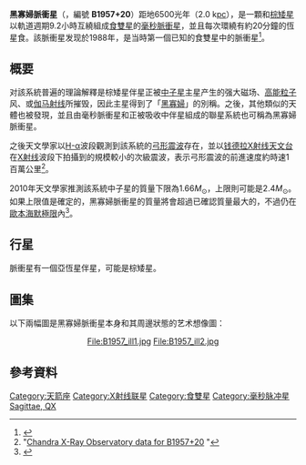{{noteTA
|G1=物理学
|1=zh-hans:空间望远镜; zh-hant:太空望遠鏡;
|2=zh-hans:钱德拉; zh-hant:昌德拉; zh-tw:錢卓拉;
|G2=天文
}}
{{starbox begin|name=Black Widow Pulsar}}
{{starbox image|image=[[File:B1957_comp.jpg|200px]]|caption=影像中藍色和綠色部分是發現黑寡婦脈衝星區域的可見光影像。綠色是以[[H-α|H-α]]波段觀測到的[[弓形震波|弓形震波]]。紅色和白色是以[[钱德拉X射线天文台|钱德拉X射线天文台]]在[[X射线|X射线]]波段下拍攝到的次級震波結構。}}
{{Starbox observe
| epoch=J2000
| ra=19h 59m 36.77s 
| dec= +20° 48' 15.12"
| appmag_v=20.4
| constell=[[天箭座|天箭座]]}}
{{Starbox character
| class=
| b-v=0
| u-b=
| variable= }}
{{Starbox astrometry
| prop_mo_ra=
| prop_mo_dec=
| dist_pc=}}
{{Starbox detail
| mass=
| radius=
| luminosity=
| temperature=
| rotation=1.667 ms
| period=
| age=}}
{{Starbox catalog
| names= [[變星總表|GVCS]] QX Sge, [[脉冲星|PSR]] J1959+2048, [[脉冲星|PSR]] B1957+20
}}
{{Starbox reference | Simbad=BLACK_WIDOW}}
{{Starbox end}}

'''黑寡婦脈衝星'''（{{lang-en|'''Black Widow Pulsar'''}}，編號 '''B1957+20'''）距地6500光年（2.0 k[[秒差距|pc]]），是一顆和[[棕矮星|棕矮星]]以軌道週期9.2小時互繞組成[[食雙星|食雙星]]的[[毫秒脈衝星|毫秒脈衝星]]，並且每次環繞有約20分鐘的恆星食。該脈衝星发现於1988年，是当時第一個已知的食雙星中的脈衝星<ref>{{cite journal |pages=237–9 |doi=10.1038/333237a0 |title=A millisecond pulsar in an eclipsing binary |year=1988 |last1=Fruchter |first1=A. S. |last2=Stinebring |first2=D. R. |last3=Taylor |first3=J. H. |journal=Nature |volume=333 |issue=6170 |bibcode=1988Natur.333..237F}}</ref>。 

== 概要 ==
对該系統普遍的理論解釋是棕矮星伴星正被[[中子星|中子星]]主星产生的强大磁场、[[高能粒子|高能粒子]]风、或[[伽马射线|伽马射线]]所摧毁，因此主星得到了「[[黑寡婦|黑寡婦]]」的別稱。之後，其他類似的天體也被發現，並且由毫秒脈衝星和正被吸收中伴星組成的聯星系統也可稱為黑寡婦脈衝星。

之後天文學家以[[H-α|H-α]]波段觀測到該系統的[[弓形震波|弓形震波]]存在，並以[[钱德拉X射线天文台|钱德拉X射线天文台]]在[[X射线|X射线]]波段下拍攝到的規模較小的次級震波，表示弓形震波的前進速度約時速1百萬公里<ref>"[http://chandra.harvard.edu/photo/2003/b1957/ Chandra X-Ray Observatory data for B1957+20] {{Wayback|url=http://chandra.harvard.edu/photo/2003/b1957/ |date=20140202173610 }}"</ref>。

2010年天文學家推測該系統中子星的質量下限為<math>1.66 M_\odot</math>，上限則可能是<math>2.4 M_\odot</math>。如果上限值是確定的，黑寡婦脈衝星的質量將會超過已確認質量最大的{{link-en|PSR J1614–2230|PSR J1614–2230}}，不過仍在[[歐本海默極限|歐本海默極限]]內<ref>{{cite journal |doi=10.1088/0004-637X/728/2/95 |title=Evidence for a Massive Neutron Star from a Radial-Velocity Study of the Companion to the Black-Widow Pulsar Psr B1957+20 |year=2011 |last1=Van Kerkwijk |first1=M. H. |last2=Breton |first2=R. P. |last3=Kulkarni |first3=S. R. |journal=The Astrophysical Journal |volume=728 |issue=2 |pages=95 |arxiv=1009.5427 |bibcode=2011ApJ...728...95V}}</ref>。

== 行星 ==
脈衝星有一個亞恆星伴星，可能是棕矮星。 
{{Orbitbox planet begin|name=Black Widow Pulsar|period_unit=day|table_ref=<ref>{{Cite web|title=The Extrasolar Planet Encyclopaedia — PSR B1957+20 b|url=http://exoplanet.eu/catalog/psr_b1957+20_b/|access-date=2021-01-18|website=exoplanet.eu}}</ref>}}{{Orbitbox planet|exoplanet=b|mass=22|semimajor=|period=0.38}}{{Orbitbox end}}

==圖集==
以下兩幅圖是黑寡婦脈衝星本身和其周邊狀態的艺术想像圖：

<center>
<gallery>
File:B1957_ill1.jpg
File:B1957_ill2.jpg
</gallery>
</center>

==參考資料==
{{Commons category|Black Widow Pulsars}}
{{reflist}}

{{Stars of Sagitta}}

[[Category:天箭座|Category:天箭座]]
[[Category:X射线联星|Category:X射线联星]]
[[Category:食雙星|Category:食雙星]]
[[Category:毫秒脉冲星|Category:毫秒脉冲星]]
[[Category:以变星命名法命名的天体|Sagittae, QX]]